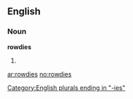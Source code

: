 ==English==

===Noun===
'''rowdies'''

# {{plural of|[[rowdy]]}}

[[Category:English plurals ending in "-ies"]]

[[ar:rowdies]]
[[no:rowdies]]